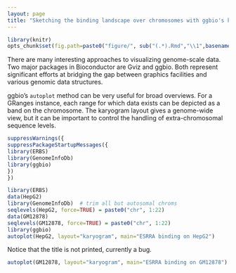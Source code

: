 ```yaml
---
layout: page
title: "Sketching the binding landscape over chromosomes with ggbio's karyogram layout"
---
```


```r
library(knitr)
opts_chunk$set(fig.path=paste0("figure/", sub("(.*).Rmd","\\1",basename(knitr:::knit_concord$get('infile'))), "-"))
```

There are many interesting approaches to visualizing genome-scale data.
Two major packages in Bioconductor are Gviz and ggbio.  Both represent
significant efforts at bridging the gap between graphics facilities
and various genomic data structures.

ggbio's `autoplot` method can be very useful for broad overviews.
For a GRanges instance, each range for which data exists can be
depicted as a band on the chromosome.  The karyogram layout
gives a genome-wide view, but it can be important to control
the handling of extra-chromosomal sequence levels.

```r
suppressWarnings({
suppressPackageStartupMessages({
library(ERBS)
library(GenomeInfoDb)
library(ggbio)
})
})
```
```r
library(ERBS)
data(HepG2)
library(GenomeInfoDb)  # trim all but autosomal chroms
seqlevels(HepG2, force=TRUE) = paste0("chr", 1:22)
data(GM12878)
seqlevels(GM12878, force=TRUE) = paste0("chr", 1:22)
library(ggbio)
autoplot(HepG2, layout="karyogram", main="ESRRA binding on HepG2")
```

Notice that the title is not printed, currently a bug.

```r
autoplot(GM12878, layout="karyogram", main="ESRRA binding on GM12878")
```
